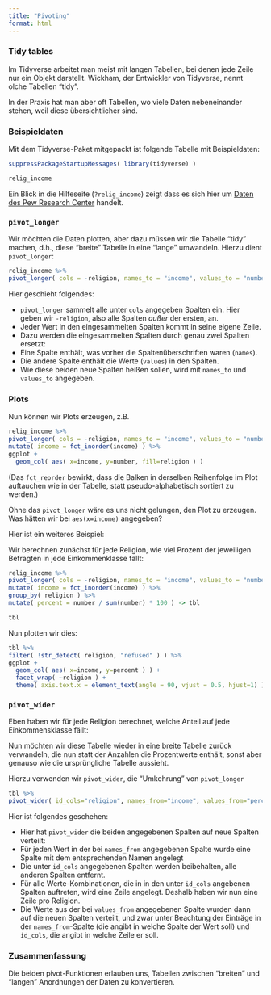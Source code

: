 ```yaml
---
title: "Pivoting"
format: html
---
```


### Tidy tables

Im Tidyverse arbeitet man meist mit langen Tabellen, bei denen jede Zeile nur ein Objekt darstellt. Wickham, der Entwickler von Tidyverse, nennt olche Tabellen "tidy".

In der Praxis hat man aber oft Tabellen, wo viele Daten nebeneinander stehen, weil diese übersichtlicher sind.

### Beispieldaten

Mit dem Tidyverse-Paket mitgepackt ist folgende Tabelle mit Beispieldaten:

```r
suppressPackageStartupMessages( library(tidyverse) )

relig_income
```

Ein Blick in die Hilfeseite (`?relig_income`) zeigt dass es sich hier um [Daten des Pew Research Center](https://www.pewresearch.org/religion/religious-landscape-study/) handelt.

### `pivot_longer`

Wir möchten die Daten plotten, aber dazu müssen wir die Tabelle "tidy" machen, d.h., diese "breite" Tabelle in eine "lange" umwandeln. Hierzu dient `pivot_longer`:

```r
relig_income %>%
pivot_longer( cols = -religion, names_to = "income", values_to = "number" ) 
```

Hier geschieht folgendes:

- `pivot_longer` sammelt alle unter `cols` angegeben Spalten ein. Hier geben wir `-religion`, also alle Spalten *außer* der ersten, an.
- Jeder Wert in den eingesammelten Spalten kommt in seine eigene Zeile. 
- Dazu werden die eingesammelten Spalten durch genau zwei Spalten ersetzt:
- Eine Spalte enthält, was vorher die Spaltenüberschriften waren (`names`).
- Die andere Spalte enthält die Werte (`values`) in den Spalten.
- Wie diese beiden neue Spalten heißen sollen, wird mit `names_to` und `values_to` angegeben.

### Plots

Nun können wir Plots erzeugen, z.B.

```r
relig_income %>%
pivot_longer( cols = -religion, names_to = "income", values_to = "number" ) %>%
mutate( income = fct_inorder(income) ) %>%
ggplot +
  geom_col( aes( x=income, y=number, fill=religion ) ) 
```

(Das `fct_reorder` bewirkt, dass die Balken in derselben Reihenfolge im Plot auftauchen wie in der Tabelle, statt pseudo-alphabetisch sortiert zu werden.)

Ohne das `pivot_longer` wäre es uns nicht gelungen, den Plot zu erzeugen. Was hätten wir bei `aes(x=income)` angegeben?

Hier ist ein weiteres Beispiel:

Wir berechnen zunächst für jede Religion, wie viel Prozent der jeweiligen Befragten in jede Einkommenklasse fällt:

```r
relig_income %>%
pivot_longer( cols = -religion, names_to = "income", values_to = "number" ) %>%
mutate( income = fct_inorder(income) ) %>%
group_by( religion ) %>%
mutate( percent = number / sum(number) * 100 ) -> tbl

tbl
```

Nun plotten wir dies:

```r
tbl %>%
filter( !str_detect( religion, "refused" ) ) %>%
ggplot +
  geom_col( aes( x=income, y=percent ) ) +
  facet_wrap( ~religion ) +
  theme( axis.text.x = element_text(angle = 90, vjust = 0.5, hjust=1) )
```

### `pivot_wider`

Eben haben wir für jede Religion berechnet, welche Anteil auf jede Einkommensklasse fällt:

Nun möchten wir diese Tabelle wieder in eine breite Tabelle zurück verwandeln, die nun statt der Anzahlen die Prozentwerte enthält, sonst aber genauso wie die ursprüngliche Tabelle aussieht.

Hierzu verwenden wir `pivot_wider`, die "Umkehrung" von `pivot_longer`

```r
tbl %>%
pivot_wider( id_cols="religion", names_from="income", values_from="percent" )
```

Hier ist folgendes geschehen:

- Hier hat `pivot_wider` die beiden angegebenen Spalten auf neue Spalten verteilt:
- Für jeden Wert in der bei `names_from` angegebenen Spalte wurde eine Spalte mit dem entsprechenden Namen angelegt
- Die unter `id_cols` angegebenen Spalten werden beibehalten, alle anderen Spalten entfernt.
- Für alle Werte-Kombinationen, die in in den unter `id_cols` angebenen Spalten auftreten, wird eine Zeile angelegt. Deshalb haben wir nun eine Zeile pro Religion.
- Die Werte aus der bei `values_from` angegebenen Spalte wurden dann auf die neuen Spalten verteilt, und zwar unter Beachtung der Einträge in der `names_from`-Spalte (die angibt in welche Spalte der Wert soll) und `id_cols`, die angibt in welche Zeile er soll.

### Zusammenfassung

Die beiden pivot-Funktionen erlauben uns, Tabellen zwischen "breiten" und "langen" Anordnungen der Daten zu konvertieren.

